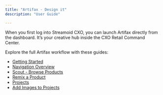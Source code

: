 ```yaml
---
title: "Artifax - Design it"
description: "User Guide"

---
```


<Info>
When you first log into Streamoid CXO, you can launch Artifax directly from the dashboard. It’s your creative hub inside the CXO Retail Command Center.
</Info>

Explore the full Artifax workflow with these guides:

- [Getting Started](./artifax/getting-started-with-artifax)
- [Navigation Overview](./artifax/layout-overview)
- [Scout - Browse Products](./artifax/exploring-products-in-scout)
- [Remix a Product](./artifax/remixing-a-product)
- [Projects](./artifax/projects)
- [Add Images to Projects](./artifax/adding-products-to-projects)
